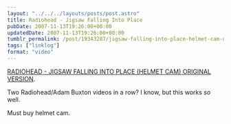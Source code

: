 ```yaml
---
layout: "../../../layouts/posts/post.astro"
title: Radiohead - Jigsaw Falling Into Place
pubDate: 2007-11-13T19:26:00+00:00
updatedDate: 2007-11-13T19:26:00+00:00
tumblr_permalink: /post/19343287/jigsaw-falling-into-place-helmet-cam-original
tags: ["linklog"]
format: "video"
---
```



<YouTube id="https://www.youtube.com/watch?v=UKrsBVFsfIQ" />

[RADIOHEAD - JIGSAW FALLING INTO PLACE (HELMET CAM) ORIGINAL VERSION][1].

Two Radiohead/Adam Buxton videos in a row? I know, but this works _so_ well.

Must buy helmet cam.

[1]: https://www.youtube.com/watch?v=UKrsBVFsfIQ
